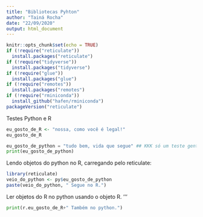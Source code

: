 ```yaml
---
title: "Bibliotecas Pyhton"
author: "Tainá Rocha"
date: "22/09/2020"
output: html_document
---
```


```r
knitr::opts_chunk$set(echo = TRUE)
if (!require("reticulate")) 
  install.packages("reticulate")
if (!require("tidyverse")) 
  install.packages("tidyverse")
if (!require("glue")) 
  install.packages("glue")
if (!require("remotes")) 
  install.packages("remotes")
if (!require("rminiconda")) 
  install_github("hafen/rminiconda")
packageVersion("reticulate")

```
Testes Python e R

```r
eu_gosto_de_R <- "nossa, como você é legal!"
eu_gosto_de_R
```


```python
eu_gosto_de_python = "tudo bem, vida que segue" ## KKK só um teste gente
print(eu_gosto_de_python)
```
Lendo objetos do python no R, carregando pelo reticulate:
```r
library(reticulate)
veio_do_python <- py$eu_gosto_de_python
paste(veio_do_python, " Segue no R.")

```
Ler objetos do R no python usando o objeto R.
'''
```python
print(r.eu_gosto_de_R+" Também no python.")
```
